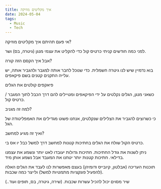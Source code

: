 ```yaml
---
title: איך מקליטים מוזיקה
date: 2024-05-04
tags:
  - Music
  - Tech
---
```


אי פעם תהיתם איך מקליטים מוזיקה?


לפני כמה חודשים קניתי כרטיס קול כדי להקליט את עצמי מנגן (גיטרה, בס) ושר.

אבל איך הקסם הזה קורה?

בוא נדמיין שיש לנו גיטרה חשמלית. כדי שנוכל לחבר אותה למגבר ולהגביר אותה, יש עלייה התקנים קטנים בשם פיקאפים. 

פיאקפים קולטים את הגלים

כשאני מנגן, הגלים נקלטים על ידי הפיקאפים ומטיילים להם דרך הכבל לתוך המגבר / כרטיס קול.

למה זה מגניב?

כי כשרוצים להגביר את הצלילים שנקלטים, אנחנו פשוט מגדילים את האמפליטודה של הגל.

ואיך זה מגיע למחשב?

כרטיס הקול שולח את הגלים בחתיכות קטנות למחשב דרך למשל כבל יו אס בי.

ניתן לשנות את גודל החתיכות. חתיכות גדולות יעובדו לאט יותר ונשמע את עצמנו בדילאי. חתיכות קטנות יותר יטחנו את המעבד אבל נשמע אותן מיד. 


תוכנות העריכה (אבלטון, קיובייס ודומיהן) בעצם מאפשרות לנו לעבד את הגלים האלה (להפעיל פונקציות מתמטיות למשל) ולייצר כמה שכבות.

שיר מסוים יכול להכיל עשרות שכבות. (שירה, גיטרה, בס, תופים ועוד..)
